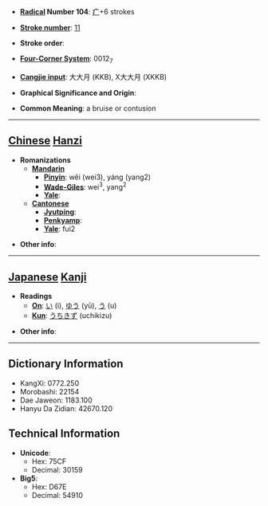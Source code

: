 * '''[[Wiktionary:Chinese radical index| Radical]] Number 104''': [[Wiktionary:Chinese radical index 疒|疒]]+6 strokes

* '''[[Wiktionary:Chinese total strokes index|Stroke number]]''': [[Wiktionary:Chinese total strokes index 11|11]]

* '''Stroke order''': 

* '''[[Wiktionary:Chinese four corner index|Four-Corner System]]''': 0012<sub>7</sub>

* '''[[Wiktionary:Chinese Cangjie index|Cangjie input]]''': 大大月 (KKB), X大大月 (XKKB)

* '''Graphical Significance and Origin''': 

* '''Common Meaning''': a bruise or contusion

----

== [[Chinese]] [[Hanzi]] ==

* '''Romanizations'''
** '''[[Mandarin]]'''
*** '''[[Pinyin]]''': wěi (wei3), yáng (yang2)
*** '''[[Wade-Giles]]''': wei<sup>3</sup>, yang<sup>2</sup>
*** '''[[Yale]]''': 
** '''[[Cantonese]]'''
*** '''[[Jyutping]]''':
*** '''[[Penkyamp]]''': 
*** '''[[Yale]]''': fui2

* '''Other info''': 

----

== [[Japanese]] [[Kanji]] ==

* '''Readings'''
** '''[[On]]''': [[い]] (i), [[ゆう]] (yū), [[う]] (u)
** '''[[Kun]]''': [[うちきず]] (uchikizu)

* '''Other info''':  

----

== Dictionary Information ==

* KangXi: 0772.250
* Morobashi: 22154
* Dae Jaweon: 1183.100
* Hanyu Da Zidian: 42670.120

== Technical Information ==

* '''Unicode''':
** Hex: 75CF
** Decimal: 30159
* '''Big5''':
** Hex: D67E
** Decimal: 54910
